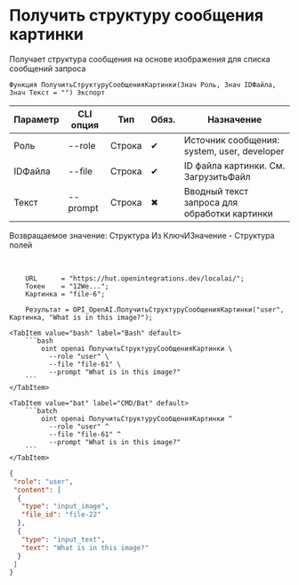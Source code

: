 ﻿---
sidebar_position: 8
description: Получить структуру сообщения картинки и другие функции для работы с OpenAI в Открытом пакете интеграций - бесплатной open-source библиотеке интеграций для 1С:Предприятие 8, OneScript и CLI
keywords: [1C, 1С, 1С:Предприятие, 1С:Предприятие 8.3, API, Интеграция, Сервисы, Обмен, OneScript, CLI, OpenAI]
---


# Получить структуру сообщения картинки
 Получает структура сообщения на основе изображения для списка сообщений запроса



`Функция ПолучитьСтруктуруСообщенияКартинки(Знач Роль, Знач IDФайла, Знач Текст = "") Экспорт`

  | Параметр | CLI опция | Тип | Обяз. | Назначение |
  |-|-|-|-|-|
  | Роль | --role | Строка | &#x2714; | Источник сообщения: system, user, developer |
  | IDФайла | --file | Строка | &#x2714; | ID файла картинки. См. ЗагрузитьФайл |
  | Текст | --prompt | Строка | &#x2716; | Вводный текст запроса для обработки картинки |

  
  Возвращаемое значение:   Структура Из КлючИЗначение - Структура полей

<br/>




```bsl title="Пример использования для 1С:Предприятие/OneScript"
    URL      = "https://hut.openintegrations.dev/localai/";
    Токен    = "12We...";
    Картинка = "file-6";

    Результат = OPI_OpenAI.ПолучитьСтруктуруСообщенияКартинки("user", Картинка, "What is in this image?");
```
    

 <Tabs>
  
    <TabItem value="bash" label="Bash" default>
        ```bash
            oint openai ПолучитьСтруктуруСообщенияКартинки \
              --role "user" \
              --file "file-61" \
              --prompt "What is in this image?"
        ```
    </TabItem>
  
    <TabItem value="bat" label="CMD/Bat" default>
        ```batch
            oint openai ПолучитьСтруктуруСообщенияКартинки ^
              --role "user" ^
              --file "file-61" ^
              --prompt "What is in this image?"
        ```
    </TabItem>
</Tabs>


```json title="Результат"
{
 "role": "user",
 "content": [
  {
   "type": "input_image",
   "file_id": "file-22"
  },
  {
   "type": "input_text",
   "text": "What is in this image?"
  }
 ]
}
```
